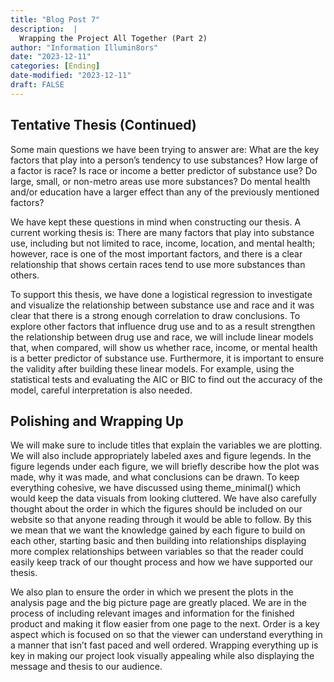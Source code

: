 ```yaml
---
title: "Blog Post 7"
description:  |
  Wrapping the Project All Together (Part 2)
author: "Information Illumin8ors"
date: "2023-12-11"
categories: [Ending]
date-modified: "2023-12-11"
draft: FALSE
---
```


## Tentative Thesis (Continued)
Some main questions we have been trying to answer are: What are the key factors that play into a person’s tendency to use substances? How large of a factor is race? Is race or income a better predictor of substance use? Do large, small, or non-metro areas use more substances? Do mental health and/or education have a larger effect than any of the previously mentioned factors? 

We have kept these questions in mind when constructing our thesis. A current working thesis is: There are many factors that play into substance use, including but not limited to race, income, location, and mental health; however, race is one of the most important factors, and there is a clear relationship that shows certain races tend to use more substances than others. 

To support this thesis, we have done a logistical regression to investigate and visualize the relationship between substance use and race and it was clear that there is a strong enough correlation to draw conclusions. To explore other factors that influence drug use and to as a result strengthen the relationship between drug use and race, we will include linear models that, when compared, will show us whether race, income, or mental health is a better predictor of substance use. Furthermore, it is important to ensure the validity after building these linear models. For example, using the statistical tests and evaluating the AIC or BIC to find out the accuracy of the model, careful interpretation is also needed.

## Polishing and Wrapping Up
We will make sure to include titles that explain the variables we are plotting. We will also include appropriately labeled axes and figure legends. In the figure legends under each figure, we will briefly describe how the plot was made, why it was made, and what conclusions can be drawn. To keep everything cohesive, we have discussed using theme_minimal() which would keep the data visuals from looking cluttered. We have also carefully thought about the order in which the figures should be included on our website so that anyone reading through it would be able to follow. By this we mean that we want the knowledge gained by each figure to build on each other, starting basic and then building into relationships displaying more complex relationships between variables so that the reader could easily keep track of our thought process and how we have supported our thesis.

We also plan to ensure the order in which we present the plots in the analysis page and the big picture page are greatly placed. We are in the process of including relevant images and information for the finished product and making it flow easier from one page to the next. Order is a key aspect which is focused on so that the viewer can understand everything in a manner that isn’t fast paced and well ordered. Wrapping everything up is key in making our project look visually appealing while also displaying the message and thesis to our audience. 
